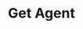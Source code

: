 ---
title: "Get Agent"
openapi: "/api-reference/openapi-agents.json GET /agent/{id}"
description: "Get details of a specific agent"
---